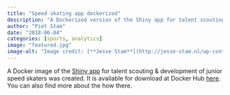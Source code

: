 ```yaml
---
title: "Speed skating app dockerized"
description: "A Dockerized version of the Shiny app for talent scouting & development of junior speed skaters"
author: "Piet Stam"
date: "2018-06-04"
categories: [sports, analytics]
image: "featured.jpg"
image-alt: "Image credit: [**Jesse Stam**](http://jesse-stam.nl/wp-content/gallery/training-thialf-24-okt-2017/DSC_9747.JPG)"
---
```


A Docker image of the [Shiny app](https://pjastam.shinyapps.io/speedskating/) for talent scouting & development of junior speed skaters was created. It is available for download at Docker Hub [here](https://hub.docker.com/r/pjastam/shiny-speedskating/). You can also find more about the how there.
